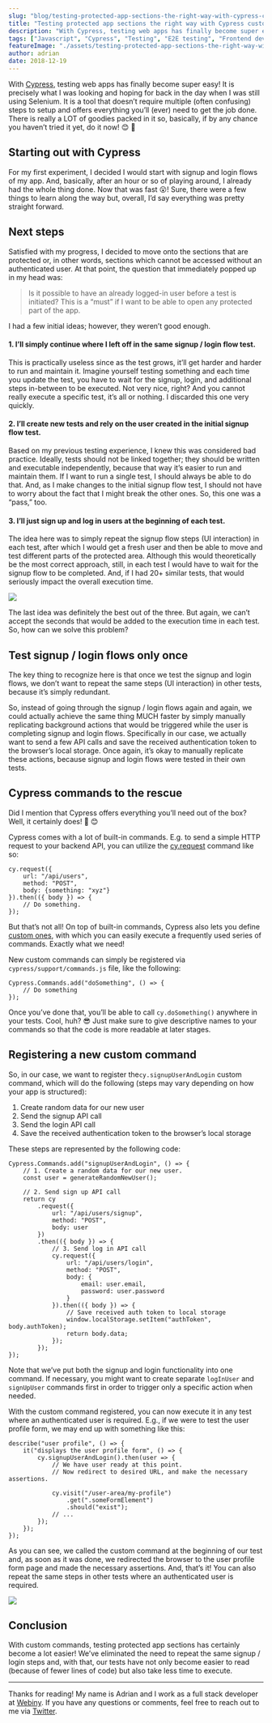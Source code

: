 ```yaml
---
slug: "blog/testing-protected-app-sections-the-right-way-with-cypress-custom-commands-c6bac254d861"
title: "Testing protected app sections the right way with Cypress custom commands!"
description: "With Cypress, testing web apps has finally become super easy! It is precisely what I was looking and hoping for back in the day when I was"
tags: ["Javascript", "Cypress", "Testing", "E2E testing", "Frontend development"]
featureImage: "./assets/testing-protected-app-sections-the-right-way-with-cypress-custom-commands-c6bac254d861/max-1868-1r86P54goZarROMQLp_znSg.png"
author: adrian
date: 2018-12-19
---
```


With [Cypress](https://www.cypress.io/), testing web apps has finally become super easy! It is precisely what I was looking and hoping for back in the day when I was still using Selenium. It is a tool that doesn’t require multiple (often confusing) steps to setup and offers everything you’ll (ever) need to get the job done. There is really a LOT of goodies packed in it so, basically, if by any chance you haven’t tried it yet, do it now! 😊 🚀

## Starting out with Cypress

For my first experiment, I decided I would start with signup and login flows of my app. And, basically, after an hour or so of playing around, I already had the whole thing done. Now that was fast 😮! Sure, there were a few things to learn along the way but, overall, I’d say everything was pretty straight forward.

## Next steps

Satisfied with my progress, I decided to move onto the sections that are protected or, in other words, sections which cannot be accessed without an authenticated user. At that point, the question that immediately popped up in my head was:

> Is it possible to have an already logged-in user before a test is initiated? This is a “must” if I want to be able to open any protected part of the app.

I had a few initial ideas; however, they weren’t good enough.

#### 1. I’ll simply continue where I left off in the same signup / login flow test.

This is practically useless since as the test grows, it’ll get harder and harder to run and maintain it. Imagine yourself testing something and each time you update the test, you have to wait for the signup, login, and additional steps in-between to be executed. Not very nice, right? And you cannot really execute a specific test, it’s all or nothing. I discarded this one very quickly.

#### 2. I’ll create new tests and rely on the user created in the initial signup flow test.

Based on my previous testing experience, I knew this was considered bad practice. Ideally, tests should not be linked together; they should be written and executable independently, because that way it’s easier to run and maintain them. If I want to run a single test, I should always be able to do that. And, as I make changes to the initial signup flow test, I should not have to worry about the fact that I might break the other ones. So, this one was a “pass,” too.

#### 3. I’ll just sign up and log in users at the beginning of each test.

The idea here was to simply repeat the signup flow steps (UI interaction) in each test, after which I would get a fresh user and then be able to move and test different parts of the protected area. Although this would theoretically be the most correct approach, still, in each test I would have to wait for the signup flow to be completed. And, if I had 20+ similar tests, that would seriously impact the overall execution time.

![](./assets/testing-protected-app-sections-the-right-way-with-cypress-custom-commands-c6bac254d861/max-1000-02oqE2rbug25BDa7P.jpg)

The last idea was definitely the best out of the three. But again, we can’t accept the seconds that would be added to the execution time in each test. So, how can we solve this problem?

## Test signup / login flows only once

The key thing to recognize here is that once we test the signup and login flows, we don’t want to repeat the same steps (UI interaction) in other tests, because it’s simply redundant.

So, instead of going through the signup / login flows again and again, we could actually achieve the same thing MUCH faster by simply manually replicating background actions that would be triggered while the user is completing signup and login flows. Specifically in our case, we actually want to send a few API calls and save the received authentication token to the browser’s local storage. Once again, it’s okay to manually replicate these actions, because signup and login flows were tested in their own tests.

## Cypress commands to the rescue

Did I mention that Cypress offers everything you’ll need out of the box? Well, it certainly does! 🎁 😊

Cypress comes with a lot of built-in commands. E.g. to send a simple HTTP request to your backend API, you can utilize the [cy.request](https://docs.cypress.io/api/commands/request.html#Syntax) command like so:

```
cy.request({
    url: "/api/users",
    method: "POST",
    body: {something: "xyz"}
}).then(({ body }) => {
    // Do something.
});
```

But that’s not all! On top of built-in commands, Cypress also lets you define [custom ones](https://docs.cypress.io/api/cypress-api/custom-commands.html), with which you can easily execute a frequently used series of commands. Exactly what we need!

New custom commands can simply be registered via `cypress/support/commands.js` file, like the following:

```
Cypress.Commands.add("doSomething", () => {
    // Do something
});
```

Once you’ve done that, you’ll be able to call `cy.doSomething()` anywhere in your tests. Cool, huh? 😎 Just make sure to give descriptive names to your commands so that the code is more readable at later stages.

## Registering a new custom command

So, in our case, we want to register the`cy.signupUserAndLogin` custom command, which will do the following (steps may vary depending on how your app is structured):

1. Create random data for our new user
2. Send the signup API call
3. Send the login API call
4. Save the received authentication token to the browser’s local storage

These steps are represented by the following code:

```
Cypress.Commands.add("signupUserAndLogin", () => {
    // 1. Create a random data for our new user.
    const user = generateRandomNewUser();

    // 2. Send sign up API call
    return cy
        .request({
            url: "/api/users/signup",
            method: "POST",
            body: user
        })
        .then(({ body }) => {
            // 3. Send log in API call
            cy.request({
                url: "/api/users/login",
                method: "POST",
                body: {
                    email: user.email,
                    password: user.password
                }
            }).then(({ body }) => {
                // Save received auth token to local storage
                window.localStorage.setItem("authToken", body.authToken);
                return body.data;
            });
        });
});
```

Note that we’ve put both the signup and login functionality into one command. If necessary, you might want to create separate `logInUser` and `signUpUser` commands first in order to trigger only a specific action when needed.

With the custom command registered, you can now execute it in any test where an authenticated user is required. E.g., if we were to test the user profile form, we may end up with something like this:

```
describe("user profile", () => {
    it("displays the user profile form", () => {
        cy.signupUserAndLogin().then(user => {
            // We have user ready at this point.
            // Now redirect to desired URL, and make the necessary assertions.

            cy.visit("/user-area/my-profile")
                .get(".someFormElement")
                .should("exist");
            // ...
        });
    });
});
```

As you can see, we called the custom command at the beginning of our test and, as soon as it was done, we redirected the browser to the user profile form page and made the necessary assertions. And, that’s it! You can also repeat the same steps in other tests where an authenticated user is required.

![](./assets/testing-protected-app-sections-the-right-way-with-cypress-custom-commands-c6bac254d861/max-1000-0YRyZt7FtsktyVBp6.jpeg)

## Conclusion

With custom commands, testing protected app sections has certainly become a lot easier! We’ve eliminated the need to repeat the same signup / login steps and, with that, our tests have not only become easier to read (because of fewer lines of code) but also take less time to execute.

---

Thanks for reading! My name is Adrian and I work as a full stack developer at [Webiny](https://www.webiny.com). If you have any questions or comments, feel free to reach out to me via [Twitter](https://www.twitter.com/doitadrian).
